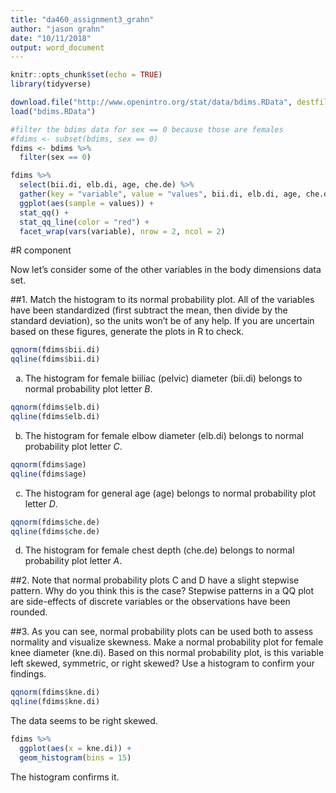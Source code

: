 ```yaml
---
title: "da460_assignment3_grahn"
author: "jason grahn"
date: "10/11/2018"
output: word_document
---
```


```r
knitr::opts_chunk$set(echo = TRUE)
library(tidyverse)

download.file("http://www.openintro.org/stat/data/bdims.RData", destfile = "bdims.RData")
load("bdims.RData")

#filter the bdims data for sex == 0 because those are females
#fdims <- subset(bdims, sex == 0)
fdims <- bdims %>% 
  filter(sex == 0)
```


```r
fdims %>% 
  select(bii.di, elb.di, age, che.de) %>% 
  gather(key = "variable", value = "values", bii.di, elb.di, age, che.de) %>% 
  ggplot(aes(sample = values)) +
  stat_qq() +
  stat_qq_line(color = "red") +
  facet_wrap(vars(variable), nrow = 2, ncol = 2)
```

#R component

Now let’s consider some of the other variables in the body dimensions data set. 

##1. Match the histogram to its normal probability plot. All of the variables have been standardized (first subtract the mean, then divide by the standard deviation), so the units won’t be of any help. If you are uncertain based on these figures, generate the plots in R to check. 

```r
qqnorm(fdims$bii.di)
qqline(fdims$bii.di)
```
a. The histogram for female biiliac (pelvic) diameter (bii.di) belongs to normal probability plot letter _B_.

```r
qqnorm(fdims$elb.di)
qqline(fdims$elb.di)
```
b. The histogram for female elbow diameter (elb.di) belongs to normal probability plot letter _C_. 

```r
qqnorm(fdims$age)
qqline(fdims$age)
```
c. The histogram for general age (age) belongs to normal probability plot letter _D_. 

```r
qqnorm(fdims$che.de)
qqline(fdims$che.de)
```
d. The histogram for female chest depth (che.de) belongs to normal probability plot letter _A_.

##2. Note that normal probability plots C and D have a slight stepwise pattern. Why do you think this is the case?
Stepwise patterns in a QQ plot are side-effects of discrete variables or the observations have been rounded.

##3. As you can see, normal probability plots can be used both to assess normality and visualize skewness. Make a normal probability plot for female knee diameter (kne.di). Based on this normal probability plot, is this variable left skewed, symmetric, or right skewed? Use a histogram to confirm your findings.

```r
qqnorm(fdims$kne.di)
qqline(fdims$kne.di)
```

The data seems to be right skewed.

```r
fdims %>% 
  ggplot(aes(x = kne.di)) +
  geom_histogram(bins = 15)
```

The histogram confirms it. 